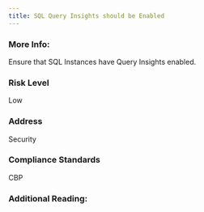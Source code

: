 ```yaml
---
title: SQL Query Insights should be Enabled
---
```


### More Info:

Ensure that SQL Instances have Query Insights enabled.

### Risk Level

Low

### Address

Security

### Compliance Standards

CBP

### Additional Reading:
